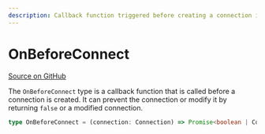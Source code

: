 ```yaml
---
description: Callback function triggered before creating a connection in SvelteFlow, allowing for connection prevention or modification.
---
```


# OnBeforeConnect

[Source on GitHub](https://github.com/xyflow/xyflow/blob/main/packages/system/src/lib/types/general.ts#L31)

The `OnBeforeConnect` type is a callback function that is called before a connection is created. It can prevent the connection or modify it by returning `false` or a modified connection.

```ts
type OnBeforeConnect = (connection: Connection) => Promise<boolean | Connection>;
```

<APIDocs typeName="OnBeforeConnect" packageName="svelte" />
